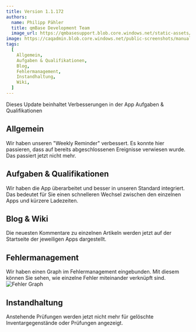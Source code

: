 ---
title: Version 1.1.172
authors:
  name: Philipp Pähler
  title: qmBase Development Team
  image_url: https://qmbasesupport.blob.core.windows.net/static-assets/img/persons/paehler_round.png
image: https://caqadmin.blob.core.windows.net/public-screenshots/manual-screenshots/Screenshot2022-06-29_defectGraph.png
tags:
  [
    Allgemein,
    Aufgaben & Qualifikationen,
    Blog,
    Fehlermanagement,
    Instandhaltung,
    Wiki,
  ]
---

Dieses Update beinhaltet Verbesserungen in der App Aufgaben & Qualifikationen

<!--truncate-->

## Allgemein

Wir haben unseren "Weekly Reminder" verbessert. Es konnte hier passieren, dass auf bereits abgeschlossenen Ereignisse verwiesen wurde. Das passiert jetzt nicht mehr.

## Aufgaben & Qualifikationen

Wir haben die App überarbeitet und besser in unseren Standard integriert. Das bedeutet für Sie einen schnelleren Wechsel zwischen den einzelnen Apps und kürzere Ladezeiten.

## Blog & Wiki

Die neuesten Kommentare zu einzelnen Artikeln werden jetzt auf der Startseite der jeweiligen Apps dargestellt.

## Fehlermanagement

Wir haben einen Graph im Fehlermanagement eingebunden. Mit diesem können Sie sehen, wie einzelne Fehler miteinander verknüpft sind.
![Fehler Graph](https://caqadmin.blob.core.windows.net/public-screenshots/manual-screenshots/Screenshot2022-06-29_defectGraph.png)

## Instandhaltung

Anstehende Prüfungen werden jetzt nicht mehr für gelöschte Inventargegenstände oder Prüfungen angezeigt.
